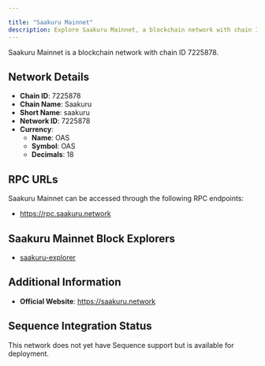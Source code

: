 ```yaml
---

title: "Saakuru Mainnet"
description: Explore Saakuru Mainnet, a blockchain network with chain ID 7225878. Learn about its native currency, OAS, and how to interact with the network.
---
```




Saakuru Mainnet is a blockchain network with chain ID 7225878.

## Network Details

- **Chain ID**: 7225878
- **Chain Name**: Saakuru
- **Short Name**: saakuru
- **Network ID**: 7225878
- **Currency**: 
  - **Name**: OAS
  - **Symbol**: OAS
  - **Decimals**: 18

## RPC URLs

Saakuru Mainnet can be accessed through the following RPC endpoints:

- https://rpc.saakuru.network

## Saakuru Mainnet Block Explorers

- [saakuru-explorer](https://explorer.saakuru.network)

## Additional Information

- **Official Website**: https://saakuru.network

## Sequence Integration Status

This network does not yet have Sequence support but is available for deployment.
